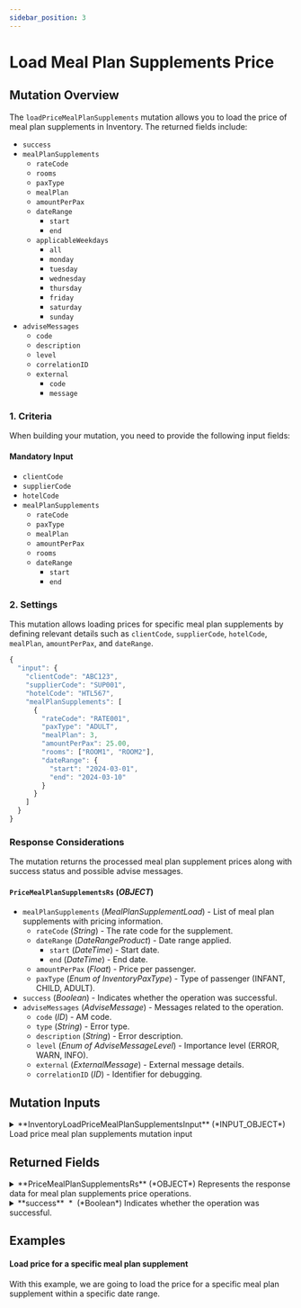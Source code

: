 ```yaml
---
sidebar_position: 3
---
```



# Load Meal Plan Supplements Price

## Mutation Overview

The `loadPriceMealPlanSupplements` mutation allows you to load the price of meal plan supplements in Inventory. The returned fields include:

* `success`
* `mealPlanSupplements`
    * `rateCode`
    * `rooms`
    * `paxType`
    * `mealPlan`
    * `amountPerPax`
    * `dateRange`
        * `start`
        * `end`
    * `applicableWeekdays`
        * `all`
        * `monday`
        * `tuesday`
        * `wednesday`
        * `thursday`
        * `friday`
        * `saturday`
        * `sunday`
* `adviseMessages`
    * `code`
    * `description`
    * `level`
    * `correlationID`
    * `external`
        * `code`
        * `message`

### 1. Criteria

When building your mutation, you need to provide the following input fields:

#### Mandatory Input
* `clientCode`
* `supplierCode`
* `hotelCode`
* `mealPlanSupplements`
    * `rateCode`
    * `paxType`
    * `mealPlan`
    * `amountPerPax`
    * `rooms`
    * `dateRange`
        * `start`
        * `end`

### 2. Settings

This mutation allows loading prices for specific meal plan supplements by defining relevant details such as `clientCode`, `supplierCode`, `hotelCode`, `mealPlan`, `amountPerPax`, and `dateRange`.

```js
{
  "input": {
    "clientCode": "ABC123",
    "supplierCode": "SUP001",
    "hotelCode": "HTL567",
    "mealPlanSupplements": [
      {
        "rateCode": "RATE001",
        "paxType": "ADULT",
        "mealPlan": 3,
        "amountPerPax": 25.00,
        "rooms": ["ROOM1", "ROOM2"],
        "dateRange": {
          "start": "2024-03-01",
          "end": "2024-03-10"
        }
      }
    ]
  }
}
```

### Response Considerations

The mutation returns the processed meal plan supplement prices along with success status and possible advise messages.

#### `PriceMealPlanSupplementsRs` (*OBJECT*)
* `mealPlanSupplements` (*MealPlanSupplementLoad*) - List of meal plan supplements with pricing information.
    * `rateCode` (*String*) - The rate code for the supplement.
    * `dateRange` (*DateRangeProduct*) - Date range applied.
        * `start` (*DateTime*) - Start date.
        * `end` (*DateTime*) - End date.
    * `amountPerPax` (*Float*) - Price per passenger.
    * `paxType` (*Enum of InventoryPaxType*) - Type of passenger (INFANT, CHILD, ADULT).
* `success` (*Boolean*) - Indicates whether the operation was successful.
* `adviseMessages` (*AdviseMessage*) - Messages related to the operation.
    * `code` (*ID*) - AM code.
    * `type` (*String*) - Error type.
    * `description` (*String*) - Error description.
    * `level` (*Enum of AdviseMessageLevel*) - Importance level (ERROR, WARN, INFO).
    * `external` (*ExternalMessage*) - External message details.
    * `correlationID` (*ID*) - Identifier for debugging.

## Mutation Inputs


<details>
  <summary>
  **InventoryLoadPriceMealPlanSupplementsInput** (*INPUT_OBJECT*)  
  Load price meal plan supplements mutation input  
  </summary>
  
  <details style={{ pointerEvents: "none" }}>
    <summary>
    **clientCode**&nbsp;<span class="required"> *</span>&nbsp; (*String*)  
    Client code.  
    </summary>
  </details>

  <details style={{ pointerEvents: "none" }}>
    <summary>
    **supplierCode**&nbsp;<span class="required"> *</span>&nbsp; (*String*)  
    Travelgate Supplier/Channel code.  
    </summary>
  </details>

  <details>
    <summary>
    **mealPlanSupplements**&nbsp;<span class="required"> *</span>&nbsp; (*MealPlanSupplementLoadInput*)  
    Hotel meal plan supplements input data.  
    </summary>

    <details style={{ pointerEvents: "none" }}>
      <summary>
      **rateCode** (*String*)  
      Code associated with the rate.  
      </summary>
    </details>

    <details style={{ pointerEvents: "none" }}>
      <summary>
      **rooms** (*String*)  
      List of room codes associated with the meal plan supplement.  
      </summary>
    </details>

    <details>
      <summary>
      **applicableWeekdays** (*ApplicableWeekdaysInput*)  
      Weekdays when the meal plan supplement is applicable. See ApplicableWeekdays.  
      </summary>

      <details style={{ pointerEvents: "none" }}>
        <summary>
        **all** (*Boolean*)  
        Indicates whether the price or rate is applicable on all days.  
        </summary>
      </details>

      <details style={{ pointerEvents: "none" }}>
        <summary>
        **monday** (*Boolean*)  
        Indicates whether the price or rate is applicable on Mondays.  
        </summary>
      </details>

      <details style={{ pointerEvents: "none" }}>
        <summary>
        **tuesday** (*Boolean*)  
        Indicates whether the price or rate is applicable on Tuesdays.  
        </summary>
      </details>

      <details style={{ pointerEvents: "none" }}>
        <summary>
        **wednesday** (*Boolean*)  
        Indicates whether the price or rate is applicable on Wednesdays.  
        </summary>
      </details>

      <details style={{ pointerEvents: "none" }}>
        <summary>
        **thursday** (*Boolean*)  
        Indicates whether the price or rate is applicable on Thursdays.  
        </summary>
      </details>

      <details style={{ pointerEvents: "none" }}>
        <summary>
        **friday** (*Boolean*)  
        Indicates whether the price or rate is applicable on Fridays.  
        </summary>
      </details>

      <details style={{ pointerEvents: "none" }}>
        <summary>
        **saturday** (*Boolean*)  
        Indicates whether the price or rate is applicable on Saturdays.  
        </summary>
      </details>

      <details style={{ pointerEvents: "none" }}>
        <summary>
        **sunday** (*Boolean*)  
        Indicates whether the price or rate is applicable on Sundays.  
        </summary>
      </details>
    </details>

    <details style={{ pointerEvents: "none" }}>
      <summary>
      **paxType**&nbsp;<span class="required"> *</span>&nbsp; (*Enum of InventoryPaxType*)  
      Type of passenger for the meal plan supplement. See PaxType.  
      Possible values:  
      `INFANT`  
      `CHILD`  
      `ADULT`  
      </summary>
    </details>

    <details style={{ pointerEvents: "none" }}>
      <summary>
      **mealPlan**&nbsp;<span class="required"> *</span>&nbsp; (*Int*)  
      Meal plan associated with the supplement.  
      </summary>
    </details>

    <details style={{ pointerEvents: "none" }}>
      <summary>
      **amountPerPax**&nbsp;<span class="required"> *</span>&nbsp; (*Float*)  
      Amount per passenger for the meal plan supplement.  
      </summary>
    </details>

    <details>
      <summary>
      **dateRange** (*DateRangeProductInput*)  
      Date range to apply  
      </summary>

      <details style={{ pointerEvents: "none" }}>
        <summary>
        **start**&nbsp;<span class="required"> *</span>&nbsp; (*DateTime*)  
        Start date.  
        </summary>
      </details>

      <details style={{ pointerEvents: "none" }}>
        <summary>
        **end**&nbsp;<span class="required"> *</span>&nbsp; (*DateTime*)  
        End date.  
        </summary>
      </details>
    </details>
  </details>

  <details style={{ pointerEvents: "none" }}>
    <summary>
    **hotelCode**&nbsp;<span class="required"> *</span>&nbsp; (*String*)  
    Code associated with the hotel.  
    </summary>
  </details>

  <details style={{ pointerEvents: "none" }}>
    <summary>
    **contextCode** (*String*)  
    Context code.  
    </summary>
  </details>
  
</details>



## Returned Fields


<details>
  <summary>
  **PriceMealPlanSupplementsRs** (*OBJECT*)  
  Represents the response data for meal plan supplements price operations.  
  </summary>
  
  
  <details>
    <summary>
    **mealPlanSupplements** (*MealPlanSupplementLoad*)  
    List of meal plan supplements prices. See MealPlanSupplementLoad.  
    </summary>

    <details style={{ pointerEvents: "none" }}>
      <summary>
      **rateCode** (*String*)  
      Code associated with the rate.  
      </summary>
    </details>

    <details style={{ pointerEvents: "none" }}>
      <summary>
      **rooms** (*String*)  
      List of room codes associated with the meal plan supplement.  
      </summary>
    </details>

    <details>
      <summary>
      **applicableWeekdays** (*ApplicableWeekdays*)  
      Weekdays when the meal plan supplement is applicable. See ApplicableWeekdays.  
      </summary>

      <details style={{ pointerEvents: "none" }}>
        <summary>
        **all** (*Boolean*)  
        Indicates whether the price or rate is applicable on all days.  
        </summary>
      </details>

      <details style={{ pointerEvents: "none" }}>
        <summary>
        **monday** (*Boolean*)  
        Indicates whether the price or rate is applicable on Mondays.  
        </summary>
      </details>

      <details style={{ pointerEvents: "none" }}>
        <summary>
        **tuesday** (*Boolean*)  
        Indicates whether the price or rate is applicable on Tuesdays.  
        </summary>
      </details>

      <details style={{ pointerEvents: "none" }}>
        <summary>
        **wednesday** (*Boolean*)  
        Indicates whether the price or rate is applicable on Wednesdays.  
        </summary>
      </details>

      <details style={{ pointerEvents: "none" }}>
        <summary>
        **thursday** (*Boolean*)  
        Indicates whether the price or rate is applicable on Thursdays.  
        </summary>
      </details>

      <details style={{ pointerEvents: "none" }}>
        <summary>
        **friday** (*Boolean*)  
        Indicates whether the price or rate is applicable on Fridays.  
        </summary>
      </details>

      <details style={{ pointerEvents: "none" }}>
        <summary>
        **saturday** (*Boolean*)  
        Indicates whether the price or rate is applicable on Saturdays.  
        </summary>
      </details>

      <details style={{ pointerEvents: "none" }}>
        <summary>
        **sunday** (*Boolean*)  
        Indicates whether the price or rate is applicable on Sundays.  
        </summary>
      </details>
    </details>

    <details style={{ pointerEvents: "none" }}>
      <summary>
      **paxType**&nbsp;<span class="required"> *</span>&nbsp; (*Enum of InventoryPaxType*)  
      Type of passenger for the meal plan supplement. See PaxType.  
      Possible values:  
      `INFANT`  
      `CHILD`  
      `ADULT`  
      </summary>
    </details>

    <details style={{ pointerEvents: "none" }}>
      <summary>
      **mealPlan**&nbsp;<span class="required"> *</span>&nbsp; (*Int*)  
      Meal plan associated with the supplement.  
      </summary>
    </details>

    <details style={{ pointerEvents: "none" }}>
      <summary>
      **amountPerPax**&nbsp;<span class="required"> *</span>&nbsp; (*Float*)  
      Amount per passenger for the meal plan supplement.  
      </summary>
    </details>

    <details>
      <summary>
      **dateRange** (*DateRangeProduct*)  
      Date range to apply  
      </summary>

      <details style={{ pointerEvents: "none" }}>
        <summary>
        **start**&nbsp;<span class="required"> *</span>&nbsp; (*DateTime*)  
        Start date.  
        </summary>
      </details>

      <details style={{ pointerEvents: "none" }}>
        <summary>
        **end**&nbsp;<span class="required"> *</span>&nbsp; (*DateTime*)  
        End date.  
        </summary>
      </details>
    </details>
  </details>

  <details>
    <summary>
    **adviseMessages** (*AdviseMessage*)  
    List of advise messages associated with the operation. See AdviseMessage.  
    </summary>

    <details style={{ pointerEvents: "none" }}>
      <summary>
      **code**&nbsp;<span class="required"> *</span>&nbsp; (*ID*)  
      AM code: The following codes can be returned:  
      </summary>
    </details>

    <details style={{ pointerEvents: "none" }}>
      <summary>
      **type**&nbsp;<span class="required"> *</span>&nbsp; (*String*)  
      Error type: The following types are valid:[type]  
      </summary>
    </details>

    <details style={{ pointerEvents: "none" }}>
      <summary>
      **description**&nbsp;<span class="required"> *</span>&nbsp; (*String*)  
      Error description  
      </summary>
    </details>

    <details style={{ pointerEvents: "none" }}>
      <summary>
      **level**&nbsp;<span class="required"> *</span>&nbsp; (*Enum of AdviseMessageLevel*)  
      Indicates the level of importance of the message.
Possible values: ERROR, WARN, INFO.  
      Possible values:  
      `WARN`  
      `ERROR`  
      `INFO`  
      </summary>
    </details>

    <details>
      <summary>
      **external** (*ExternalMessage*)  
      Specify the external message.  
      </summary>

      <details style={{ pointerEvents: "none" }}>
        <summary>
        **code** (*String*)  
        External code.  
        </summary>
      </details>

      <details style={{ pointerEvents: "none" }}>
        <summary>
        **message**&nbsp;<span class="required"> *</span>&nbsp; (*String*)  
        External message.  
        </summary>
      </details>
    </details>

    <details style={{ pointerEvents: "none" }}>
      <summary>
      **correlationID**&nbsp;<span class="required"> *</span>&nbsp; (*ID*)  
      Identifier to investigate the cause of the error.  
      </summary>
    </details>
  </details>

  <details style={{ pointerEvents: "none" }}>
    <summary>
    **success**&nbsp;<span class="required"> *</span>&nbsp; (*Boolean*)  
    Indicates whether the operation was successful.  
    </summary>
  </details>
</details>



## Examples

#### Load price for a specific meal plan supplement

With this example, we are going to load the price for a specific meal plan supplement within a specific date range.

<GraphqlSample query={PriceMealplansSupplementsLoadMutation} variables={PriceMealplansSupplementsLoadVariables} />
